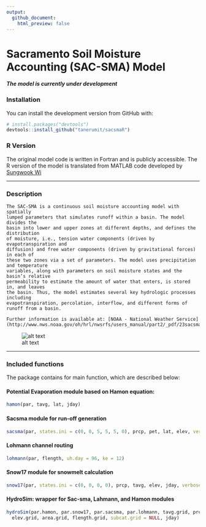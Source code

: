```yaml
---
output:
  github_document:
    html_preview: false
---
```



# Sacramento Soil Moisture Accounting (SAC-SMA) Model

**_The model is currently under development_**

### Installation

You can install the development version from GitHub with:

```r

# install.packages("devtools")
devtools::install_github("tanerumit/sacsmaR")

```

### R Version

The original model code is written in Fortran and is publicly accessible. The R
version of the model is translated from MATLAB code developed by [Sungwook Wi](https://github.com/sungwookwi)


------

### Description

```
The SAC-SMA is a continuous soil moisture accounting model with spatially 
lumped parameters that simulates runoff within a basin. The model divides the 
basin into lower and upper zones at different depths, and defines the distribution 
of moisture, i.e., tension water components (driven by evapotranspiration and 
diffusion) and free water components (driven by gravitational forces) in each of 
these two zones via a set of parameters. The model uses precipitation and temperature 
variables, along with parameters on soil moisture states and the basin’s relative 
permeability to estimate the amount of water that enters, is stored in, and leaves 
the basin. Thus, the model estimates several key hydrologic processes including 
evapotranspiration, percolation, interflow, and different forms of runoff from a basin. 

Further information is available at: [NOAA - National Weather Service](http://www.nws.noaa.gov/oh/hrl/nwsrfs/users_manual/part2/_pdf/23sacsma.pdf)
```

![alt text](http://www.appsolutelydigital.com/ModelPrimer/images/image79.jpeg "SAC-SMA model")

------

### Included functions

The package contains for main function, which are described below:


#### Potential Evaporation module based on Hamon equation:

```r
hamon(par, tavg, lat, jday)
```


#### Sacsma module for run-off generation

```r
sacsma(par, states.ini = c(0, 0, 5, 5, 5, 0), prcp, pet, lat, elev, verbose = FALSE)
```

#### Lohmann channel routing

```r
lohmann(par, flength, uh.day = 96, ke = 12)
```

#### Snow17 module for snowmelt calculation

```r
snow17(par, states.ini = c(0, 0, 0, 0), prcp, tavg, elev, jday, verbose = FALSE)
```

#### HydroSim: wrapper for Sac-sma, Lahmann, and Hamon modules

```r
hydroSim(par.hamon, par.snow17, par.sacsma, par.lohmann, tavg.grid, prcp.grid, lat.grid, 
  elev.grid, area.grid, flength.grid, subcat.grid = NULL, jday)
```






